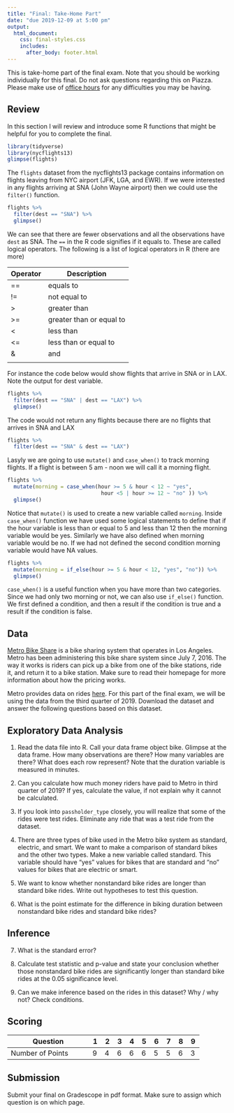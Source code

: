 ```yaml
---
title: "Final: Take-Home Part"
date: "due 2019-12-09 at 5:00 pm"
output: 
  html_document:
    css: final-styles.css 
    includes:
      after_body: footer.html
---
```


This is take-home part of the final exam. Note that you should be working individually for this final. Do not ask questions regarding this on Piazza. Please make use of [office hours](https://mdogucu.ics.uci.edu/teaching/stats67-fa19/office.html) for any difficulties you may be having. 


## Review

In this section I will review and introduce some R functions that might be helpful for you to complete the final.

```r
library(tidyverse)
library(nycflights13)
glimpse(flights)
```

The `flights` dataset from the nycflights13 package contains information on flights leaving from NYC airport (JFK, LGA, and EWR). If we were interested in any flights arriving at SNA (John Wayne airport) then we could use the `filter()` function.

```r
flights %>% 
  filter(dest == "SNA") %>% 
  glimpse()
```

We can see that there are fewer observations and all the observations have `dest` as SNA. The `==` in the R code signifies if it equals to. These are called logical operators. The following is a list of logical operators in R (there are more)

| Operator 	| Description              	|
|----------	|--------------------------	|
| ==       	| equals to                	|
| !=       	| not equal to             	|
| >        	| greater than             	|
| >=       	| greater than or equal to 	|
| <        	| less than                	|
| <=       	| less than or equal to    	|
| &        	| and                      	|
| |        	| or                       	|

For instance the code below would show flights that arrive in SNA or in LAX. Note the output for dest variable.

```r
flights %>% 
  filter(dest == "SNA" | dest == "LAX") %>% 
  glimpse()
```

The code would not return any flights because there are no flights that arrives in SNA and LAX

```r
flights %>% 
  filter(dest == "SNA" & dest == "LAX")
```

Lasyly we are going to use `mutate()` and `case_when()` to track morning flights. If a flight is between 5 am - noon we will call it a morning flight.

```r
flights %>% 
  mutate(morning = case_when(hour >= 5 & hour < 12 ~ "yes",
                              hour <5 | hour >= 12 ~ "no" )) %>% 
  glimpse()
```

Notice that `mutate()` is used to create a new variable called `morning`. Inside `case_when()` function we have used some logical statements to define that if the hour variable is less than or equal to 5 and less than 12 then the morning variable would be yes. Similarly we have also defined when morning variable would be no. If we had not defined the second condition morning variable would have NA values. 


```r
flights %>% 
  mutate(morning = if_else(hour >= 5 & hour < 12, "yes", "no")) %>% 
  glimpse()
```

`case_when()` is a useful function when you have more than two categories. Since we had only two morning or not, we can also use `if_else()` function. We first defined a condition, and then a result if the condition is true and a result if the condition is false. 


## Data

[Metro Bike Share](https://bikeshare.metro.net/) is a bike sharing system that operates in Los Angeles. Metro has been administering this bike share system since July 7, 2016. The way it works is riders can pick up a bike from one of the bike stations, ride it, and return it to a bike station. Make sure to read their homepage for more information about how the pricing works. 

Metro provides data on rides [here](https://bikeshare.metro.net/about/data/). For this part of the final exam, we will be using the data from the third quarter of 2019. Download the dataset and answer the following questions based on this dataset. 

## Exploratory Data Analysis

1.  Read the data file into R. Call your data frame object bike. Glimpse at the data frame. How many observations are there? How many variables are there? What does each row represent? Note that the duration variable is measured in minutes.


2. Can you calculate how much money riders have paid to Metro in third quarter of 2019? If yes, calculate the value, if not explain why it cannot be calculated. 


3. If you look into `passholder_type` closely, you will realize that some of the rides were test rides. Eliminate any ride that was a test ride from the dataset. 

4. There are three types of bike used in the Metro bike system as standard, electric, and smart. We want to make a comparison of standard bikes and the other two types. Make a new variable called standard. This variable should have "yes" values for bikes that are standard and "no" values for bikes that are electric or smart. 


5. We want to know whether nonstandard bike rides are longer than standard bike rides. Write out hypotheses to test this question.

6. What is the point estimate for the difference in biking duration between nonstandard bike rides and standard bike rides?

## Inference

7. What is the standard error?

8. Calculate test statistic and p-value and state your conclusion whether those nonstandard bike rides are significantly longer than standard bike rides at the 0.05 significance level. 

9. Can we make inference based on the rides in this dataset? Why / why not? Check conditions.


## Scoring 

| Question         	| 1 	| 2 	| 3 	| 4 	| 5 	| 6 	| 7 	| 8 	| 9 	|
|------------------	|---	|---	|---	|---	|---	|---	|---	|---	|---	|
| Number of Points 	| 9 	| 4 	| 6 	| 6 	| 6 	| 5 	| 5 	| 6 	| 3 	|

## Submission

Submit your final on Gradescope in pdf format. Make sure to assign which question is on which page. 


<br>
<br>
<br>